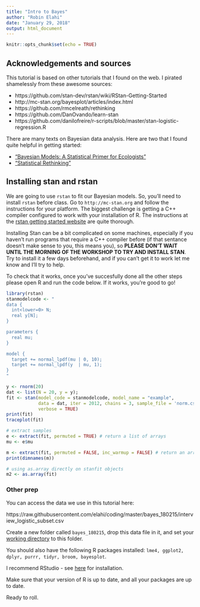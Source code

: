 ```yaml
---
title: "Intro to Bayes"
author: "Robin Elahi"
date: "January 29, 2018"
output: html_document
---
```


```r
knitr::opts_chunk$set(echo = TRUE)
```

## Acknowledgements and sources

This tutorial is based on other tutorials that I found on the web. I pirated shamelessly from these awesome sources:

  - https://github.com/stan-dev/rstan/wiki/RStan-Getting-Started
  - http://mc-stan.org/bayesplot/articles/index.html
  - https://github.com/rmcelreath/rethinking
  - https://github.com/DanOvando/learn-stan
  - https://github.com/danilofreire/r-scripts/blob/master/stan-logistic-regression.R

There are many texts on Bayesian data analysis. Here are two that I found quite helpful in getting started:

  - ["Bayesian Models: A Statistical Primer for Ecologists"](https://press.princeton.edu/titles/10523.html)
  - ["Statistical Rethinking"](http://xcelab.net/rm/statistical-rethinking/)

## Installing stan and rstan

We are going to use ``rstan`` to fit our Bayesian models. So, you'll need to install ``rstan`` before class. Go to ``http://mc-stan.org`` and follow the instructions for your platform. The biggest challenge is getting a C++ compiler configured to work with your installation of R. The instructions at the [rstan getting started website](https://github.com/stan-dev/rstan/wiki/RStan-Getting-Started) are quite thorough. 

Installing Stan can be a bit complicated on some machines, especially if you haven't run programs that require a C++ compiler before (if that sentance doesn't make sense to you, this means you), so **PLEASE DON'T WAIT UNTIL THE MORNING OF THE WORKSHOP TO TRY AND INSTALL STAN**. Try to install it a few days beforehand, and if you can't get it to work let me know and I'll try to help. 

To check that it works, once you've succesfully done all the other steps please open R and run the code below. If it works, you're good to go!

```r
library(rstan)
stanmodelcode <- "
data {
  int<lower=0> N;
  real y[N];
} 

parameters {
  real mu;
} 

model {
  target += normal_lpdf(mu | 0, 10);
  target += normal_lpdf(y  | mu, 1);
} 
"

y <- rnorm(20) 
dat <- list(N = 20, y = y); 
fit <- stan(model_code = stanmodelcode, model_name = "example", 
            data = dat, iter = 2012, chains = 3, sample_file = 'norm.csv',
            verbose = TRUE) 
print(fit)
traceplot(fit)

# extract samples 
e <- extract(fit, permuted = TRUE) # return a list of arrays 
mu <- e$mu 

m <- extract(fit, permuted = FALSE, inc_warmup = FALSE) # return an array 
print(dimnames(m))

# using as.array directly on stanfit objects 
m2 <- as.array(fit)
```

### Other prep

You can access the data we use in this tutorial here:

https://raw.githubusercontent.com/elahi/coding/master/bayes_180215/interview_logistic_subset.csv

Create a new folder called ``bayes_180215``, drop this data file in it, and set your [working directory](http://rfunction.com/archives/1001) to this folder. 

You should also have the following R packages installed: ``lme4, ggplot2, dplyr, purrr, tidyr, broom, bayesplot``. 

I recommend RStudio - see [here](https://www.rstudio.com/products/rstudio/download/) for installation. 

Make sure that your version of R is up to date, and all your packages are up to date. 

Ready to roll. 
